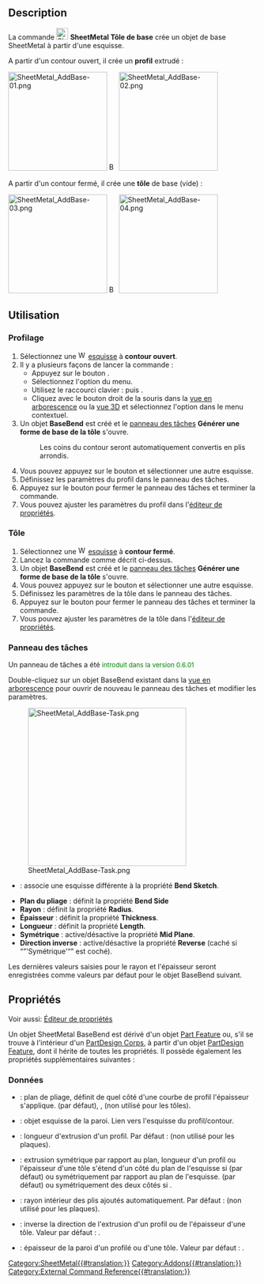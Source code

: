 {{UnfinishedDocu}}
<languages/>

{{Docnav/fr
|
|[[SheetMetal_AddWall/fr|Rebord]]
|[[SheetMetal_Workbench/fr|Atelier SheetMetal]]
|IconL=
|IconR=SheetMetal_AddWall.svg
|IconC=Sheetmetal_workbench_icon.svg
}}

{{GuiCommand/fr
|Name=SheetMetal AddBase
|Name/fr=SheetMetal Tôle de base
|MenuLocation=SheetMetal → Créer une paroi/tôle
|Workbenches=[[SheetMetal_Workbench/fr|SheetMetal]]
|Shortcut={{KEY|C}} {{KEY|B}}
}}

== Description ==

La commande [[Image:SheetMetal_AddBase.svg|24px]] '''SheetMetal Tôle de base''' crée un objet de base SheetMetal à partir d'une esquisse. 

A partir d'un contour ouvert, il crée un '''profil''' extrudé :

[[Image:SheetMetal_AddBase-01.png|200px|link=]] [[Image:Button_right.svg|16px|link=]]
[[Image:SheetMetal_AddBase-02.png|200px|link=]]

A partir d'un contour fermé, il crée une '''tôle''' de base (vide) :

[[Image:SheetMetal_AddBase-03.png|200px|link=]] [[Image:Button_right.svg|16px|link=]]
[[Image:SheetMetal_AddBase-04.png|200px|link=]]

<span id="Usage"></span>
== Utilisation ==

<span id="Profile"></span>
===Profilage===

# Sélectionnez une [[Image:Workbench_Sketcher.svg|16px]] [[Sketcher_Workbench/fr|esquisse]] à '''contour ouvert'''.
# Il y a plusieurs façons de lancer la commande :
#* Appuyez sur le bouton {{Button|[[Image:SheetMetal_AddBase.svg|16px]] [[SheetMetal_AddBase/fr|Créer une paroi/tôle]]}}.
#* Sélectionnez l'option {{MenuCommand|SheetMetal → [[Image:SheetMetal_AddBase.svg|16px]] Créer une paroi/tôle}} du menu.
#* Utilisez le raccourci clavier : {{KEY|C}} puis {{KEY|B}}.
#* Cliquez avec le bouton droit de la souris dans la [[Tree_view/fr|vue en arborescence]] ou la [[3D_view/fr|vue 3D]] et sélectionnez l'option {{MenuCommand|SheetMetal → [[Image:SheetMetal_AddBase.svg|16px]] Créer une paroi/tôle}} dans le menu contextuel.
# Un objet '''BaseBend''' est créé et le [[Task_panel/fr|panneau des tâches]] '''Générer une forme de base de la tôle''' s'ouvre.
#: Les coins du contour seront automatiquement convertis en plis arrondis.
# Vous pouvez appuyez sur le bouton {{Button|Esquisse}} et sélectionner une autre esquisse.
# Définissez les paramètres du profil dans le panneau des tâches.
# Appuyez sur le bouton {{Button|OK}} pour fermer le panneau des tâches et terminer la commande.
# Vous pouvez ajuster les paramètres du profil dans l'[[Property_editor/fr|éditeur de propriétés]].

<span id="Plate"></span>
===Tôle===

# Sélectionnez une [[Image:Workbench_Sketcher.svg|16px]] [[Sketcher_Workbench/fr|esquisse]] à '''contour fermé'''.
# Lancez la commande comme décrit ci-dessus.
# Un objet '''BaseBend''' est créé et le [[Task_panel/fr|panneau des tâches]] '''Générer une forme de base de la tôle''' s'ouvre.
# Vous pouvez appuyez sur le bouton {{Button|Esquisse}} et sélectionner une autre esquisse.
# Définissez les paramètres de la tôle dans le panneau des tâches.
# Appuyez sur le bouton {{Button|OK}} pour fermer le panneau des tâches et terminer la commande.
# Vous pouvez ajuster les paramètres de la tôle dans l'[[Property_editor/fr|éditeur de propriétés]].

<span id="Task_panel"></span>
=== Panneau des tâches ===

Un panneau de tâches a été <span style="font-size:small;color:green;">introduit dans la version 0.6.01</span>

Double-cliquez sur un objet BaseBend existant dans la [[Tree_view/fr|vue en arborescence]] pour ouvrir de nouveau le panneau des tâches et modifier les paramètres.

[[Image:SheetMetal_AddBase-Task.png|320px]]

* {{Button|Esquisse}} : associe une esquisse différente à la propriété '''Bend Sketch'''.
* '''Plan du pliage''' : définit la propriété '''Bend Side'''
* '''Rayon''' : définit la propriété '''Radius'''.
* '''Épaisseur''' : définit la propriété '''Thickness'''.
* '''Longueur''' : définit la propriété '''Length'''.
* '''Symétrique''' : active/désactive la propriété '''Mid Plane'''.
* '''Direction inverse''' : active/désactive la propriété '''Reverse''' (caché si “”'Symétrique'“” est coché).

Les dernières valeurs saisies pour le rayon et l'épaisseur seront enregistrées comme valeurs par défaut pour le objet BaseBend suivant.

<span id="Properties"></span>
== Propriétés ==

Voir aussi: [[Property_editor/fr|Éditeur de propriétés]]

Un objet SheetMetal BaseBend est dérivé d'un objet [[Part_Feature/fr|Part Feature]] ou, s'il se trouve à l'intérieur d'un [[PartDesign_Body/fr|PartDesign Corps]], à partir d'un objet [[PartDesign_Feature/fr|PartDesign Feature]], dont il hérite de toutes les propriétés. Il possède également les propriétés supplémentaires suivantes :

<span id="Data"></span>
===Données===

{{Properties_Title|Parameters}}

* {{PropertyData|Bend Side|Enumeration}} : plan de pliage, définit de quel côté d'une courbe de profil l'épaisseur s'applique. {{value|Outside}} (par défaut), {{value|Inside}}, {{value|Middle}} (non utilisé pour les tôles).
* {{PropertyData|Bend Sketch|Link}} : objet esquisse de la paroi. Lien vers l'esquisse du profil/contour.
* {{PropertyData|Length|Length}} : longueur d'extrusion d'un profil. Par défaut : {{value|100,00 mm}} (non utilisé pour les plaques).
* {{PropertyData|Mid Plane|Bool}} : extrusion symétrique par rapport au plan, longueur d'un profil ou l'épaisseur d'une tôle s'étend d'un côté du plan de l'esquisse si {{FALSE}} (par défaut) ou symétriquement par rapport au plan de l'esquisse. (par défaut) ou symétriquement des deux côtés si {{TRUE}}.
* {{PropertyData|Radius|Length}} : rayon intérieur des plis ajoutés automatiquement. Par défaut : {{value|1,00 mm}} (non utilisé pour les plaques).
* {{PropertyData|Reverse|Bool}} : inverse la direction de l'extrusion d'un profil ou de l'épaisseur d'une tôle. Valeur par défaut : {{FALSE}}.
* {{PropertyData|thickness|Length}} : épaisseur de la paroi d'un profilé ou d'une tôle. Valeur par défaut : {{value|1,00 mm}}.


{{Docnav/fr
|
|[[SheetMetal_AddWall/fr|Rebord]]
|[[SheetMetal_Workbench/fr|Atelier SheetMetal]]
|IconL=
|IconR=SheetMetal_AddWall.svg
|IconC=Sheetmetal_workbench_icon.svg
}}

[[Category:SheetMetal{{#translation:}}]]
[[Category:Addons{{#translation:}}]]
[[Category:External Command Reference{{#translation:}}]]